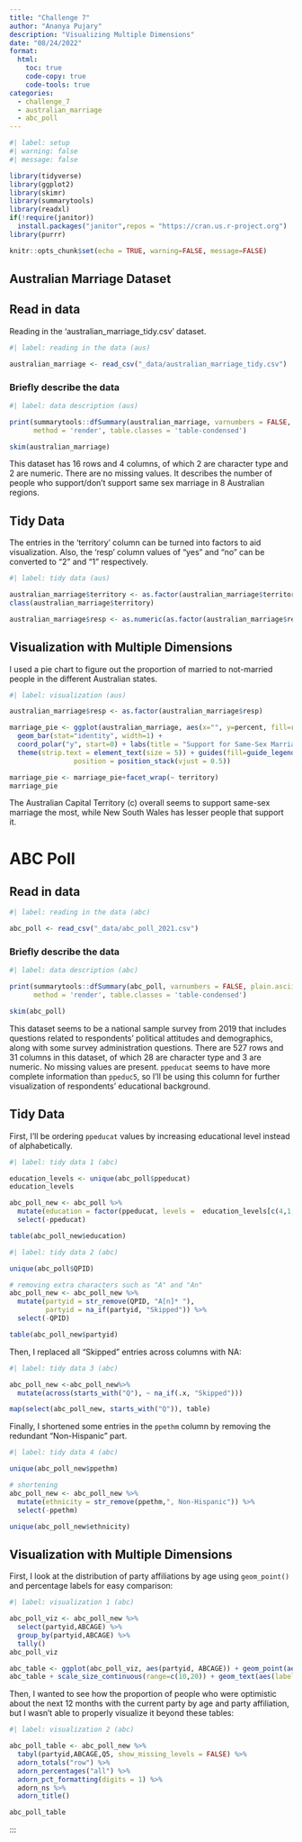 ```yaml
---
title: "Challenge 7"
author: "Ananya Pujary"
description: "Visualizing Multiple Dimensions"
date: "08/24/2022"
format:
  html:
    toc: true
    code-copy: true
    code-tools: true
categories:
  - challenge_7
  - australian_marriage
  - abc_poll
---
```


```r
#| label: setup
#| warning: false
#| message: false

library(tidyverse)
library(ggplot2)
library(skimr)
library(summarytools)
library(readxl)
if(!require(janitor))
  install.packages("janitor",repos = "https://cran.us.r-project.org")
library(purrr)

knitr::opts_chunk$set(echo = TRUE, warning=FALSE, message=FALSE)
```
   
::: panel-tabset

# Australian Marriage Dataset

## Read in data

Reading in the 'australian_marriage_tidy.csv' dataset.

```r
#| label: reading in the data (aus)

australian_marriage <- read_csv("_data/australian_marriage_tidy.csv")
```

### Briefly describe the data

```r
#| label: data description (aus)

print(summarytools::dfSummary(australian_marriage, varnumbers = FALSE, plain.ascii = FALSE, graph.magnif = 0.50, style = "grid", valid.col = FALSE), 
      method = 'render', table.classes = 'table-condensed')

skim(australian_marriage)

```
This dataset has 16 rows and 4 columns, of which 2 are character type and 2 are numeric. There are no missing values. It describes the number of people who support/don't support same sex marriage in 8 Australian regions.

## Tidy Data

The entries in the 'territory' column can be turned into factors to aid visualization. Also, the 'resp' column values of "yes" and "no" can be converted to "2" and "1" respectively.

```r
#| label: tidy data (aus)

australian_marriage$territory <- as.factor(australian_marriage$territory)
class(australian_marriage$territory)

australian_marriage$resp <- as.numeric(as.factor(australian_marriage$resp))

```

## Visualization with Multiple Dimensions

I used a pie chart to figure out the proportion of married to not-married people in the different Australian states.

```r
#| label: visualization (aus)

australian_marriage$resp <- as.factor(australian_marriage$resp)

marriage_pie <- ggplot(australian_marriage, aes(x="", y=percent, fill=resp)) +
  geom_bar(stat="identity", width=1) +
  coord_polar("y", start=0) + labs(title = "Support for Same-Sex Marriage Across Australian States") + theme_void() + 
  theme(strip.text = element_text(size = 5)) + guides(fill=guide_legend(title="Responses")) + scale_fill_manual(values = unique(australian_marriage$resp), labels = c("No","Yes")) + geom_text(aes(label = paste0(round(percent), "%")),
                position = position_stack(vjust = 0.5))

marriage_pie <- marriage_pie+facet_wrap(~ territory)
marriage_pie

```
The Australian Capital Territory (c) overall seems to support same-sex marriage the most, while New South Wales has lesser people that support it.

:::

# ABC Poll

## Read in data

```r
#| label: reading in the data (abc)

abc_poll <- read_csv("_data/abc_poll_2021.csv")

```
### Briefly describe the data

```r
#| label: data description (abc)

print(summarytools::dfSummary(abc_poll, varnumbers = FALSE, plain.ascii = FALSE, graph.magnif = 0.50, style = "grid", valid.col = FALSE), 
      method = 'render', table.classes = 'table-condensed')

skim(abc_poll)
```

This dataset seems to be a national sample survey from 2019 that includes questions related to respondents' political attitudes and demographics, along with some survey administration questions. There are 527 rows and 31 columns in this dataset, of which 28 are character type and 3 are numeric. No missing values are present. `ppeducat` seems to have more complete information than `ppeduc5`, so I'll be using this column for further visualization of respondents' educational background.

## Tidy Data

First, I'll be ordering `ppeducat` values by increasing educational level instead of alphabetically.

```r
#| label: tidy data 1 (abc)

education_levels <- unique(abc_poll$ppeducat)
education_levels

abc_poll_new <- abc_poll %>%
  mutate(education = factor(ppeducat, levels =  education_levels[c(4,1,3,2)])) %>%
  select(-ppeducat)

table(abc_poll_new$education)

```


```r
#| label: tidy data 2 (abc)

unique(abc_poll$QPID)

# removing extra characters such as "A" and "An"
abc_poll_new <- abc_poll_new %>%
  mutate(partyid = str_remove(QPID, "A[n]* "),
         partyid = na_if(partyid, "Skipped")) %>%
  select(-QPID)

table(abc_poll_new$partyid)
```

Then, I replaced all "Skipped" entries across columns with NA:

```r
#| label: tidy data 3 (abc)

abc_poll_new <-abc_poll_new%>%
  mutate(across(starts_with("Q"), ~ na_if(.x, "Skipped")))

map(select(abc_poll_new, starts_with("Q")), table)

```
Finally, I shortened some entries in the `ppethm` column by removing the redundant "Non-Hispanic" part.

```r
#| label: tidy data 4 (abc)

unique(abc_poll_new$ppethm)

# shortening 
abc_poll_new <- abc_poll_new %>%
  mutate(ethnicity = str_remove(ppethm,", Non-Hispanic")) %>%
  select(-ppethm)

unique(abc_poll_new$ethnicity)

```

## Visualization with Multiple Dimensions

First, I look at the distribution of party affiliations by age using `geom_point()` and percentage labels for easy comparison:

```r
#| label: visualization 1 (abc)

abc_poll_viz <- abc_poll_new %>%
  select(partyid,ABCAGE) %>%
  group_by(partyid,ABCAGE) %>%
  tally()
abc_poll_viz

abc_table <- ggplot(abc_poll_viz, aes(partyid, ABCAGE)) + geom_point(aes(size = n), colour = "orange") + xlab("") + ylab("")
abc_table + scale_size_continuous(range=c(10,20)) + geom_text(aes(label = scales::percent(n/sum(n), accuracy = .1, trim = FALSE)), size = 3) + theme(panel.background=element_blank(), panel.grid.major = element_line(color = "red", size = 0.5),legend.position="none") + labs(title = "Distribution of Party Affiliations by Age")

```
Then, I wanted to see how the proportion of people who were optimistic about the next 12 months with the current party by age and party affiliation, but I wasn't able to properly visualize it beyond these tables:

```r
#| label: visualization 2 (abc)

abc_poll_table <- abc_poll_new %>%
  tabyl(partyid,ABCAGE,Q5, show_missing_levels = FALSE) %>%
  adorn_totals("row") %>%
  adorn_percentages("all") %>%
  adorn_pct_formatting(digits = 1) %>%
  adorn_ns %>%
  adorn_title()

abc_poll_table

```

:::

